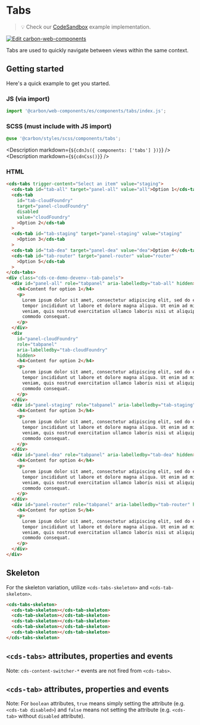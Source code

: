 
# Tabs

> 💡 Check our
> [CodeSandbox](https://codesandbox.io/s/github/carbon-design-system/carbon-for-ibm-dotcom/tree/feat/cwc-v2/packages/carbon-web-components/examples/codesandbox/basic/components/tabs)
> example implementation.

[![Edit carbon-web-components](https://codesandbox.io/static/img/play-codesandbox.svg)](https://codesandbox.io/s/github/carbon-design-system/carbon-for-ibm-dotcom/tree/feat/cwc-v2/packages/carbon-web-components/examples/codesandbox/basic/components/tabs)

Tabs are used to quickly navigate between views within the same context.

## Getting started

Here's a quick example to get you started.

### JS (via import)

```javascript
import '@carbon/web-components/es/components/tabs/index.js';
```

### SCSS (must include with JS import)

```css
@use '@carbon/styles/scss/components/tabs';
```

<Description markdown={`${cdnJs({ components: ['tabs'] })}`} />
<Description markdown={`${cdnCss()}`} />

### HTML

```html
<cds-tabs trigger-content="Select an item" value="staging">
  <cds-tab id="tab-all" target="panel-all" value="all">Option 1</cds-tab>
  <cds-tab
    id="tab-cloudFoundry"
    target="panel-cloudFoundry"
    disabled
    value="cloudFoundry"
    >Option 2</cds-tab
  >
  <cds-tab id="tab-staging" target="panel-staging" value="staging"
    >Option 3</cds-tab
  >
  <cds-tab id="tab-dea" target="panel-dea" value="dea">Option 4</cds-tab>
  <cds-tab id="tab-router" target="panel-router" value="router"
    >Option 5</cds-tab
  >
</cds-tabs>
<div class="cds-ce-demo-devenv--tab-panels">
  <div id="panel-all" role="tabpanel" aria-labelledby="tab-all" hidden>
    <h4>Content for option 1</h4>
    <p>
      Lorem ipsum dolor sit amet, consectetur adipiscing elit, sed do eiusmod
      tempor incididunt ut labore et dolore magna aliqua. Ut enim ad minim
      veniam, quis nostrud exercitation ullamco laboris nisi ut aliquip ex ea
      commodo consequat.
    </p>
  </div>
  <div
    id="panel-cloudFoundry"
    role="tabpanel"
    aria-labelledby="tab-cloudFoundry"
    hidden>
    <h4>Content for option 2</h4>
    <p>
      Lorem ipsum dolor sit amet, consectetur adipiscing elit, sed do eiusmod
      tempor incididunt ut labore et dolore magna aliqua. Ut enim ad minim
      veniam, quis nostrud exercitation ullamco laboris nisi ut aliquip ex ea
      commodo consequat.
    </p>
  </div>
  <div id="panel-staging" role="tabpanel" aria-labelledby="tab-staging" hidden>
    <h4>Content for option 3</h4>
    <p>
      Lorem ipsum dolor sit amet, consectetur adipiscing elit, sed do eiusmod
      tempor incididunt ut labore et dolore magna aliqua. Ut enim ad minim
      veniam, quis nostrud exercitation ullamco laboris nisi ut aliquip ex ea
      commodo consequat.
    </p>
  </div>
  <div id="panel-dea" role="tabpanel" aria-labelledby="tab-dea" hidden>
    <h4>Content for option 4</h4>
    <p>
      Lorem ipsum dolor sit amet, consectetur adipiscing elit, sed do eiusmod
      tempor incididunt ut labore et dolore magna aliqua. Ut enim ad minim
      veniam, quis nostrud exercitation ullamco laboris nisi ut aliquip ex ea
      commodo consequat.
    </p>
  </div>
  <div id="panel-router" role="tabpanel" aria-labelledby="tab-router" hidden>
    <h4>Content for option 5</h4>
    <p>
      Lorem ipsum dolor sit amet, consectetur adipiscing elit, sed do eiusmod
      tempor incididunt ut labore et dolore magna aliqua. Ut enim ad minim
      veniam, quis nostrud exercitation ullamco laboris nisi ut aliquip ex ea
      commodo consequat.
    </p>
  </div>
</div>
```

## Skeleton

For the skeleton variation, utilize `<cds-tabs-skeleton>` and
`<cds-tab-skeleton>`.

```html
<cds-tabs-skeleton>
  <cds-tab-skeleton></cds-tab-skeleton>
  <cds-tab-skeleton></cds-tab-skeleton>
  <cds-tab-skeleton></cds-tab-skeleton>
  <cds-tab-skeleton></cds-tab-skeleton>
  <cds-tab-skeleton></cds-tab-skeleton>
</cds-tabs-skeleton>
```

## `<cds-tabs>` attributes, properties and events

Note: `cds-content-switcher-*` events are not fired from `<cds-tabs>`.

<Props of="cds-tabs" />

## `<cds-tab>` attributes, properties and events

Note: For `boolean` attributes, `true` means simply setting the attribute (e.g.
`<cds-tab disabled>`) and `false` means not setting the attribute (e.g.
`<cds-tab>` without `disabled` attribute).

<Props of="cds-tab" />
